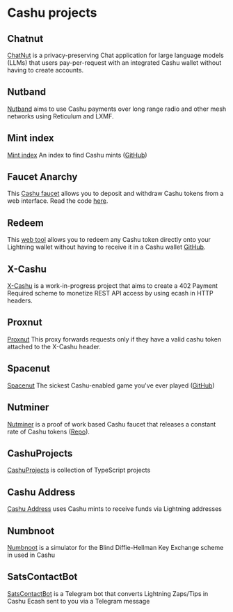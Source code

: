 
# Cashu projects

## Chatnut

[ChatNut](https://chatnut.sparkpay.pt/) is a privacy-preserving Chat application for large language models (LLMs) that users pay-per-request with an integrated Cashu wallet without having to create accounts.

## Nutband

[Nutband](https://github.com/jooray/nutband) aims to use Cashu payments over long range radio and other mesh networks using Reticulum and LXMF.

## Mint index

[Mint index](https://mintindex.gandlaf.com/) An index to find Cashu mints ([GitHub](https://github.com/gandlafbtc/mintindex))

## Faucet Anarchy

This [Cashu faucet](https://www.gandlaf.com/faucet/anarchy) allows you to deposit and withdraw Cashu tokens from a web interface. Read the code [here](https://github.com/gandlafbtc/cashu-faucet).

## Redeem

This [web tool](https://redeem.cashu.me/) allows you to redeem any Cashu token directly onto your Lightning wallet without having to receive it in a Cashu wallet [GitHub](https://github.com/cashubtc/cashu-redeem).

## X-Cashu

[X-Cashu](https://github.com/callebtc/xcashu) is a work-in-progress project that aims to create a 402 Payment Required scheme to monetize REST API access by using ecash in HTTP headers.

## Proxnut

[Proxnut](https://github.com/gandlafbtc/proxnut) This proxy forwards requests only if they have a valid cashu token attached to the X-Cashu header.

## Spacenut

[Spacenut](https://spacenut.nutstash.app) The sickest Cashu-enabled game you've ever played ([GitHub](https://github.com/gandlafbtc/spacenut))

## Nutminer

[Nutminer](https://nutminer.semisol.dev/) is a proof of work based Cashu faucet that releases a constant rate of Cashu tokens ([Repo](https://git.semisol.dev/shit-code-v2/nutminer.git)).

## CashuProjects

[CashuProjects](https://github.com/CashuProjects) is collection of TypeScript projects

## Cashu Address

[Cashu Address](https://github.com/lightning-digital-entertainment/cashu-address) uses Cashu mints to receive funds via Lightning addresses

## Numbnoot

[Numbnoot](https://numbnoot.gandlaf.com) is a simulator for the Blind Diffie-Hellman Key Exchange scheme in used in Cashu

## SatsContactBot

[SatsContactBot](https://github.com/massmux/SatsContact) is a Telegram bot that converts Lightning Zaps/Tips in Cashu Ecash sent to you via a Telegram message

